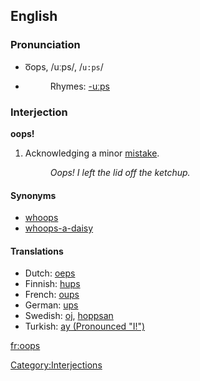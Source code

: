 {{see|OOPS}}
==English==
===Pronunciation===
*o͞ops, /uːps/, /<tt>u:ps</tt>/
*{{audio|en-us-oops.ogg|Audio (US)}}
*:Rhymes: [[Rhymes:English:-uːps|-uːps]]

===Interjection===
'''oops!'''

# Acknowledging a minor [[mistake]].
#:''Oops!  I left the lid off the ketchup.''

====Synonyms====
*[[whoops]]
*[[whoops-a-daisy]]

====Translations====
*Dutch: [[oeps]]
*Finnish: [[hups]]
*French: [[oups]]
*German: [[ups]]
*Swedish: [[oj]], [[hoppsan]]
*Turkish: [[ay (Pronounced "I!")]]

[[Category:Interjections]]

[[fr:oops]]